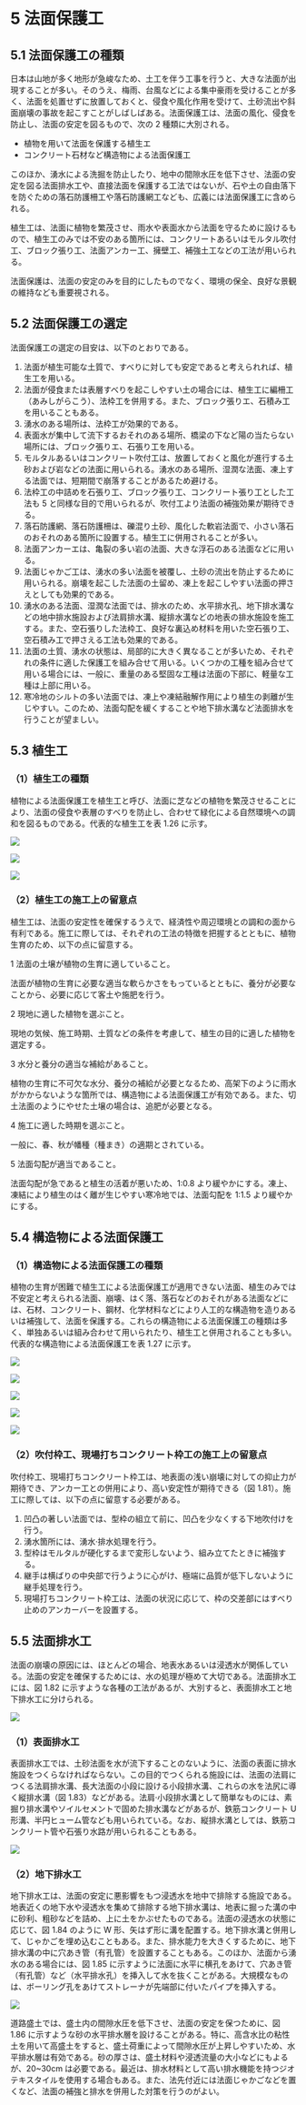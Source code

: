 # 5 法面保護工

## 5.1 法面保護工の種類

日本は山地が多く地形が急峻なため、土工を伴う工事を行うと、大きな法面が出現することが多い。そのうえ、梅雨、台風などによる集中豪雨を受けることが多く、法面を処置せずに放置しておくと、侵食や風化作用を受けて、土砂流出や斜面崩壊の事故を起こすことがしばしばある。法面保護工は、法面の風化、侵食を防止し、法面の安定を図るもので、次の 2 種類に大別される。

- 植物を用いて法面を保護する植生エ
- コンクリート石材など構造物による法面保護工

このほか、湧水による洗掘を防止したり、地中の間隙水圧を低下させ、法面の安定を図る法面排水工や、直接法面を保護する工法ではないが、石や土の自由落下を防ぐための落石防護柵工や落石防護網工なども、広義には法面保護工に含められる。

植生工は、法面に植物を繁茂させ、雨水や表面水から法面を守るために設けるもので、植生工のみでは不安のある箇所には、コンクリートあるいはモルタル吹付工、ブロック張り工、法面アンカー工、擁壁工、補強土工などの工法が用いられる。

法面保護は、法面の安定のみを目的にしたものでなく、環境の保全、良好な景観の維持なども重要視される。

## 5.2 法面保護工の選定

法面保護工の選定の目安は、以下のとおりである。

1. 法面が植生可能な土質で、すべりに対しても安定であると考えられれば、植生工を用いる。
2. 法面が侵食または表層すべりを起こしやすい土の場合には、植生工に編柵工（あみしがらこう）、法枠工を併用する。また、ブロック張りエ、石積み工を用いることもある。
3. 湧水のある場所は、法枠工が効果的である。
4. 表面水が集中して流下するおそれのある場所、橋梁の下など陽の当たらない場所には、ブロック張りエ、石張り工を用いる。
5. モルタルあるいはコンクリート吹付工は、放置しておくと風化が進行する土砂および岩などの法面に用いられる。湧水のある場所、湿潤な法面、凍上する法面では、短期間で崩落することがあるため避ける。
6. 法枠工の中詰めを石張り工、ブロック張り工、コンクリート張り工とした工法も 5 と同様な目的で用いられるが、吹付工より法面の補強効果が期待できる。
7. 落石防護網、落石防護柵は、礫混り土砂、風化した軟岩法面で、小さい落石のおそれのある箇所に設置する。植生工に併用されることが多い。
8. 法面アンカーエは、亀裂の多い岩の法面、大きな浮石のある法面などに用いる。
9. 法面じゃかご工は、湧水の多い法面を被覆し、土砂の流出を防止するために用いられる。崩壊を起こした法面の土留め、凍上を起こしやすい法面の押さえとしても効果的である。
10. 湧水のある法面、湿潤な法面では、排水のため、水平排水孔、地下排水溝などの地中排水施設および法肩排水溝、縦排水溝などの地表の排水施設を施工する。また、空石張りした法枠工、良好な裏込め材料を用いた空石張り工、空石積み工で押さえる工法も効果的である。
11. 法面の土質、湧水の状態は、局部的に大きく異なることが多いため、それぞれの条件に適した保護工を組み合せて用いる。いくつかの工種を組み合せて用いる場合には、一般に、重量のある堅固な工種は法面の下部に、軽量な工種は上部に用いる。
12. 寒冷地のシルトの多い法面では、凍上や凍結融解作用により植生の剥離が生じやすい。このため、法面勾配を緩くすることや地下排水溝など法面排水を行うことが望ましい。

## 5.3 植生工

### （1）植生工の種類

植物による法面保護工を植生工と呼び、法面に芝などの植物を繁茂させることにより、法面の侵食や表層のすべりを防止し、合わせて緑化による自然環境への調和を図るものである。代表的な植生工を表 1.26 に示す。

![](/images/construction-management/section1/table_0126.jpg)

![](/images/construction-management/section1/table_0126-2.jpg)

![](/images/construction-management/section1/0164.jpg)

### （2）植生工の施工上の留意点

植生工は、法面の安定性を確保するうえで、経済性や周辺環境との調和の面から有利である。施工に際しては、それぞれの工法の特徴を把握するとともに、植物生育のため、以下の点に留意する。

1 法面の土壌が植物の生育に適していること。

法面が植物の生育に必要な適当な軟らかさをもっているとともに、養分が必要なことから、必要に応じて客土や施肥を行う。

2 現地に適した植物を選ぶこと。

現地の気候、施工時期、土質などの条件を考慮して、植生の目的に適した植物を選定する。

3 水分と養分の適当な補給があること。

植物の生育に不可欠な水分、養分の補給が必要となるため、高架下のように雨水がかからないような箇所では、構造物による法面保護工が有効である。また、切土法面のようにやせた土壌の場合は、追肥が必要となる。

4 施工に適した時期を選ぶこと。

一般に、春、秋が幡種（種まき）の適期とされている。

5 法面勾配が適当であること。

法面勾配が急であると植生の活着が悪いため、1:0.8 より緩やかにする。凍上、凍結により植生のはく離が生じやすい寒冷地では、法面勾配を 1:1.5 より緩やかにする。

## 5.4 構造物による法面保護工

### （1）構造物による法面保護工の種類

植物の生育が困難で植生工による法面保護工が適用できない法面、植生のみでは不安定と考えられる法面、崩壊、はく落、落石などのおそれがある法面などには、石材、コンクリート、鋼材、化学材料などにより人工的な構造物を造りあるいは補強して、法面を保護する。これらの構造物による法面保護工の種類は多く、単独あるいは組み合わせて用いられたり、植生工と併用されることも多い。代表的な構造物による法面保護工を表 1.27 に示す。

![](/images/construction-management/section1/table_0127.jpg)

![](/images/construction-management/section1/table_0127-2.jpg)

![](/images/construction-management/section1/0171.jpg)

![](/images/construction-management/section1/0175.jpg)

![](/images/construction-management/section1/0178.jpg)

### （2）吹付枠工、現場打ちコンクリート枠工の施工上の留意点

吹付枠工、現場打ちコンクリート枠工は、地表面の浅い崩壊に対しての抑止力が期待でき、アンカー工との併用により、高い安定性が期待できる（図 1.81）。施工に際しては、以下の点に留意する必要がある。

1. 凹凸の著しい法面では、型枠の組立て前に、凹凸を少なくする下地吹付けを行う。
2. 湧水箇所には、湧水·排水処理を行う。
3. 型枠はモルタルが硬化するまで変形しないよう、組み立てたときに補強する。
4. 継手は横ばりの中央部で行うように心がけ、極端に品質が低下しないように継手処理を行う。
5. 現場打ちコンクリート枠工は、法面の状況に応じて、枠の交差部にはすべり止めのアンカーバーを設置する。

## 5.5 法面排水工

法面の崩壊の原因には、ほとんどの場合、地表水あるいは浸透水が関係している。法面の安定を確保するためには、水の処理が極めて大切である。法面排水工には、図 1.82 に示すような各種の工法があるが、大別すると、表面排水工と地下排水工に分けられる。

![](/images/construction-management/section1/0182.jpg)

### （1）表面排水工

表面排水工では、土砂法面を水が流下することのないように、法面の表面に排水施設をつくらなければならない。この目的でつくられる施設には、法面の法肩につくる法肩排水溝、長大法面の小段に設ける小段排水溝、これらの水を法尻に導く縦排水溝（図 1.83）などがある。法肩·小段排水溝として簡単なものには、素掘り排水溝やソイルセメントで固めた排水溝などがあるが、鉄筋コンクリート U 形溝、半円ヒューム管なども用いられている。なお、縦排水溝としては、鉄筋コンクリート管や石張り水路が用いられることもある。

![](/images/construction-management/section1/0183.jpg)

### （2）地下排水工

地下排水工は、法面の安定に悪影響をもつ浸透水を地中で排除する施設である。地表近くの地下水や浸透水を集めて排除する地下排水溝は、地表に掘った溝の中に砂利、粗砂などを詰め、上に土をかぶせたものである。法面の浸透水の状態に応じて、図 1.84 のように W 形、矢はず形に溝を配置する。地下排水溝と併用して、じゃかごを埋め込むこともある。また、排水能力を大きくするために、地下排水溝の中に穴あき管（有孔管）を設置することもある。このほか、法面から湧水のある場合には、図 1.85 に示すように法面に水平に横孔をあけて、穴あき管（有孔管）など（水平排水孔）を挿入して水を抜くことがある。大規模なものは、ボーリング孔をあけてストレーナが先端部に付いたパイプを挿入する。

![](/images/construction-management/section1/0184.jpg)

道路盛土では、盛土内の間隙水圧を低下させ、法面の安定を保つために、図 1.86 に示すような砂の水平排水層を設けることがある。特に、高含水比の粘性土を用いて高盛土をすると、盛土荷重によって間隙水圧が上昇しやすいため、水平排水層は有効である。砂の厚さは、盛土材料や浸透流量の大小などにもよるが、20~30cm は必要である。最近は、排水材料として高い排水機能を持つジオテキスタイルを使用する場合もある。また、法先付近には法面じゃかごなどを置くなど、法面の補強と排水を併用した対策を行うのがよい。
